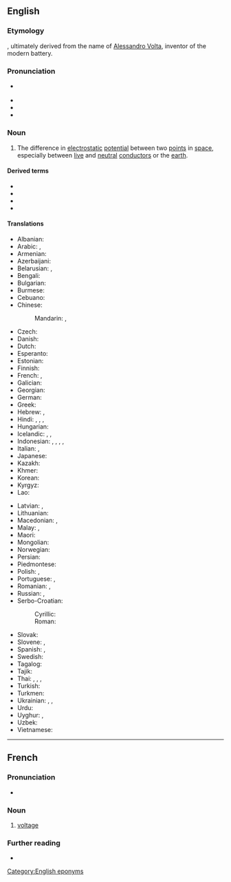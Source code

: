 ==English==
{{wikipedia}}

===Etymology===
{{suffix|en|volt|age}}, ultimately derived from the name of [[w:Alessandro Volta|Alessandro Volta]], inventor of the modern battery.

===Pronunciation===
* {{a|US}} {{IPA|en|/voʊltɪd͡ʒ/}}
* {{audio|en|LL-Q1860 (eng)-Vealhurl-voltage.wav |Audio (Southern England)}}
* {{rhymes|en|oʊltɪd͡ʒ|s=2}}
* {{hyph|en|volt|age}}

===Noun===
{{en-noun|~}}

# {{lb|en|physics}} The difference in [[electrostatic]] [[potential]] between two [[point]]s in [[space]], especially between [[live]] and [[neutral]] [[conductor|conductors]] or the [[earth]].
#: {{ux|en|The '''voltage''' between the wires is too low to produce a spark.}}
#: {{ux|en|Be careful when opening high-'''voltage''' equipment.}}

====Derived terms====
* {{l|en|dual-voltage}}
* {{l|en|high-voltage}}
* {{l|en|voltage divider}}
* {{l|en|voltagelike}}

====Translations====
{{trans-top|difference in electrostatic potential}}
* Albanian: {{t+|sq|tension|m}}
* Arabic: {{t|ar|جُهْد|m}}, {{t|ar|فُولْتِيَّة|f|tr=voltiyya}}
* Armenian: {{t+|hy|լարում}}
* Azerbaijani: {{t|az|gərginlik}}
* Belarusian: {{t|be|напру́жанне|n}}, {{t|be|напру́га|f}}
* Bengali: {{t+|bn|বিভব}}
* Bulgarian: {{t+|bg|напреже́ние|n}}
* Burmese: {{t+|my|ဗို့အား}}
* Cebuano: {{t|ceb|boltahe}}
* Chinese:
*: Mandarin: {{t+|cmn|電壓|sc=Hani}}, {{t+|cmn|电压|tr=diànyā|sc=Hani}}
* Czech: {{t+|cs|napětí|n}}
* Danish: {{t+|da|spænding|c}}
* Dutch: {{t+|nl|spanning}}
* Esperanto: {{t|eo|tensio}}
* Estonian: {{t+|et|pinge}}
* Finnish: {{t+|fi|jännite}}
* French: {{t+|fr|tension|f}}, {{t+|fr|voltage|m}}
* Galician: {{t+|gl|voltaxe|f}}
* Georgian: {{t|ka|ძაბვა}}
* German: {{t+|de|Spannung|f}}
* Greek: {{t+|el|τάση|f}}
* Hebrew: {{t+|he|מֶתַח|m}}, {{t|he|ווֹלטָג׳|m}}
* Hindi: {{t|hi|विभवांतर|m}}, {{t|hi|वोल्टेज|m}}, {{t+|hi|खिंचाव|m}}, {{t+|hi|तनाव|m}}
* Hungarian: {{t+|hu|feszültség}}
* Icelandic: {{t|is|rafspenna|f}}, {{t+|is|spenna|f}}, {{t|is|straumstyrkur|m}}
* Indonesian: {{t+|id|tegangan}}, {{t|id|tegangan listrik}}, {{t+|id|beda potensial}}, {{t+|id|spaning}}, {{t+|id|voltase}}
* Italian: {{t+|it|voltaggio|m}}, {{t+|it|tensione|f}}
* Japanese: {{t+|ja|電圧|tr=でんあつ, den'atsu}}
* Kazakh: {{t+|kk|кернеу}}
* Khmer: {{t|km|តង់ស្យុង}}
* Korean: {{t+|ko|전압}}
* Kyrgyz: {{t|ky|шыкалуу}}
* Lao: {{t+|lo|ຄວາມດັນໄຟຟ້າ}}
{{trans-mid}}
* Latvian: {{t|lv|spriegums|m}}, {{t|lv|voltāža|f}}
* Lithuanian: {{t+|lt|įtampa}}
* Macedonian: {{t|mk|напон|m}}, {{t|mk|волта́жа|f}}
* Malay: {{t|ms|voltan}}, {{t|ms|voltase}} {{qualifier|Indonesia}}
* Maori: {{t|mi|ngaohiko}}
* Mongolian: {{t+|mn|хүчдэл}}
* Norwegian: {{t+|no|spenning|m}}
* Persian: {{t+|fa|ولتاژ|tr=voltâž|sc=fa-Arab}}
* Piedmontese: {{t|pms|voltagg|m}}
* Polish: {{t+|pl|napięcie|n}}, {{t+|pl|woltaż|m}}
* Portuguese: {{t+|pt|tensão|f}}, {{t+|pt|voltagem|f}}
* Romanian: {{t+|ro|tensiune|f}}, {{t+|ro|voltaj|n}}
* Russian: {{t+|ru|напряже́ние|n}}, {{t+|ru|вольта́ж|m}} {{qualifier|dated}}
* Serbo-Croatian:
*: Cyrillic: {{t|sh|на́пон|m}}
*: Roman: {{t+|sh|nápon|m}}
* Slovak: {{t|sk|napätie|n}}
* Slovene: {{t|sl|napetost|f}}, {{t|sl|voltaža|f}}
* Spanish: {{t+|es|voltaje|m}}, {{t+|es|tensión|f}}
* Swedish: {{t+|sv|spänning|c}}
* Tagalog: {{t|tl|boltahe}}
* Tajik: {{t|tg|шиддат}}
* Thai: {{t|th|โวลเตจ}}, {{t+|th|ศักย์}}, {{t+|th|ศักย}}, {{t|th|แรงดันไฟฟ้า}}
* Turkish: {{t+|tr|gerilim}}
* Turkmen: {{t|tk|tok güýji}}
* Ukrainian: {{t|uk|напру́га|f}}, {{t|uk|напру́ження|n}}, {{t|uk|вольта́ж|m}}
* Urdu: {{t|ur|وولٹیج|m|tr=volṭej}}
* Uyghur: {{t|ug|توك بېسىمى}}, {{t|ug|بېسىم}}
* Uzbek: {{t+|uz|kuchlanish}}
* Vietnamese: {{t+|vi|điện áp}}
{{trans-bottom}}

[[Category:English eponyms]]

----

==French==

===Pronunciation===
* {{audio|fr|Fr-Paris--voltage.ogg|Audio (Paris)}}

===Noun===
{{fr-noun|m}}

# [[#English|voltage]]
#: {{syn|fr|tension}}

===Further reading===
* {{R:TLFi}}
